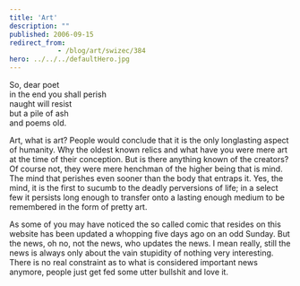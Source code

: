 ```yaml
---
title: 'Art'
description: ""
published: 2006-09-15
redirect_from: 
            - /blog/art/swizec/384
hero: ../../../defaultHero.jpg
---
```

So, dear poet  
in the end you shall perish  
naught will resist  
but a pile of ash  
and poems old.

Art, what is art? People would conclude that it is the only longlasting aspect of humanity. Why the oldest known relics and what have you were mere art at the time of their conception. But is there anything known of the creators? Of course not, they were mere henchman of the higher being that is mind. The mind that perishes even sooner than the body that entraps it. Yes, the mind, it is the first to sucumb to the deadly perversions of life; in a select few it persists long enough to transfer onto a lasting enough medium to be remembered in the form of pretty art.

As some of you may have noticed the so called comic that resides on this website has been updated a whopping five days ago on an odd Sunday. But the news, oh no, not the news, who updates the news. I mean really, still the news is always only about the vain stupidity of nothing very interesting. There is no real constraint as to what is considered important news anymore, people just get fed some utter bullshit and love it.
